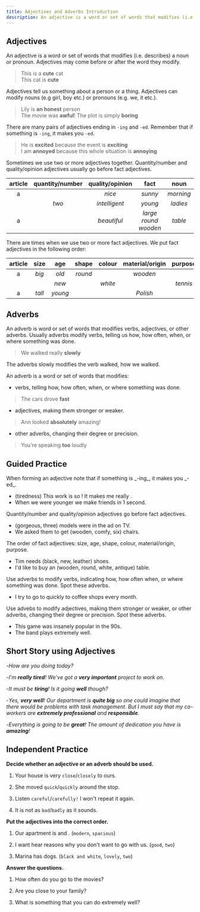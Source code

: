 ```yaml
---
title: Adjectives and Adverbs Introduction
description: An adjective is a word or set of words that modifies (i.e. describes) a noun or pronoun. Adjectives may come before or after the word they modify
---
```


## Adjectives

An adjective is a word or set of words that modifies (i.e. describes) a noun or pronoun. Adjectives may come before or after the word they modify.

> This is a **cute** cat  
> This cat is **cute**

Adjectives tell us something about a person or a thing. Adjectives can modify nouns (e.g girl, boy etc.) or pronouns (e.g. we, it etc.).

> Lily is **an honest** person  
> The movie was **awful**! The plot is simply **boring**

There are many pairs of adjectives ending in `-ing` and `-ed`. Remember that if something is `-ing`, it makes you `-ed`.

> He is **excited** because the event is **exciting**  
> I am **annoyed** because this whole situation is **annoying**

Sometimes we use two or more adjectives together. Quantity/number and quality/opinion adjectives usually go before fact adjectives.

| article | quantity/number | quality/opinion |         fact         |   noun    |
| :-----: | :-------------: | :-------------: | :------------------: | :-------: |
|    a    |                 |     _nice_      |       _sunny_        | _morning_ |
|         |      _two_      |  _intelligent_  |       _young_        | _ladies_  |
|    a    |                 |   _beautiful_   | _large round wooden_ |  _table_  |

There are times when we use two or more fact adjectives. We put fact adjectives in the following order:

| article |  size  |   age   |  shape  | colour  | material/origin | purpose  |  noun   |
| :-----: | :----: | :-----: | :-----: | :-----: | :-------------: | :------: | :-----: |
|    a    | _big_  |  _old_  | _round_ |         |    _wooden_     |          | _table_ |
|         |        |  _new_  |         | _white_ |                 | _tennis_ | _shoes_ |
|    a    | _tall_ | _young_ |         |         |    _Polish_     |          |  _boy_  |

## Adverbs

An adverb is word or set of words that modifies verbs, adjectives, or other adverbs. Usually adverbs modify verbs, telling us how, how often, when, or where something was done.

> We walked really **slowly**

The adverbs slowly modifies the verb walked, how we walked.

An adverb is a word or set of words that modifies:

- verbs, telling how, how often, when, or where something was done.

> The cars drove **fast**

- adjectives, making them stronger or weaker.

> Ann looked **absolutely** amazing!

- other adverbs, changing their degree or precision.

> You're speaking **too** loudly

## Guided Practice

<Callout mt={8}>
  When forming an adjective note that if something is _-ing_, it makes you _-ed_.
</Callout>

- (tiredness) This work is so <Blank /> ! It makes me really <Blank />. <Tooltip content="This work is so tiring! It makes me really tired." />
- When we were younger we <Blank /> make friends in 1 second. <Tooltip content="could" />

<Callout>
  Quantity/number and quality/opinion adjectives go before fact adjectives.
</Callout>

- (gorgeous, three) models were in the ad on TV. <Tooltip content="Three gorgeous models were in the ad on TV" />
- We asked them to get (wooden, comfy, six) chairs. <Tooltip content="We asked them to get six comfy wooden chairs." />

<Callout>
  The order of fact adjectives: size, age, shape, colour, material/origin, purpose.
</Callout>

- Tim needs (black, new, leather) shoes. <Tooltip content="Tim needs new black leather shoes." />
- I'd like to buy an (wooden, round, white, antique) table. <Tooltip content="I'd like to buy an antique round white wooden table" />

<Callout>
  Use adverbs to modify verbs, indicating how, how often when, or where something was
  done. Spot these adverbs.
</Callout>

- I try to go to quickly to coffee shops every month. <Tooltip content="quickly" />

<Callout>
  Use advebs to modify adjectives, making them stronger or weaker, or other adverbs,
  changing their degree or precision. Spot these adverbs.
</Callout>

- This game was insanely popular in the 90s. <Tooltip content="insanely" />
- The band plays extremely well. <Tooltip content="extremely" />

## Short Story using Adjectives

-_How are you doing today?_

-_I'm **really tired**! We've got a **very important** project to work on._

-_It must be **tiring**! Is it going **well** though?_

-_Yes, **very well**! Our department is **quite big** so one could imagine that there would be problems with task management. But I must say that my co-workers are **extremely professional** and **responsible**._

-_Everything is going to be **great**! The amount of dedication you have is **amazing**!_

## Independent Practice

**Decide whether an adjective or an adverb should be used.**

1. Your house is very `close`/`closely` to ours. <Tooltip content="close" />

2. She moved `quick`/`quickly` around the stop. <Tooltip content="quickly" />

3. Listen `careful`/`carefully!` I won't repeat it again. <Tooltip content="carefully" />

4. It is not as `bad`/`badly` as it sounds. <Tooltip content="bad" />

**Put the adjectives into the correct order.**

1. Our apartment is <Blank /> and <Blank /> . (`modern`, `spacious`) <Tooltip content="Our apartment is modern and spacious." />

2. I want hear <Blank /> reasons why you don't want to go with us. (`good`, `two`) <Tooltip content="I want hear two good reasons why you don't want to go with us." />

3. Marina has <Blank /> dogs. (`black and white`, `lovely`, `two`) <Tooltip content="Marina has two lovely black and white dogs." />

**Answer the questions.**

1. How often do you go to the movies? <Tooltip content="I go to the movies quite often." />

2. Are you close to your family? <Tooltip content="Yes, I'm very close to my family." />

3. What is something that you can do extremely well? <Tooltip content="I can play the guitar extremely well." />
